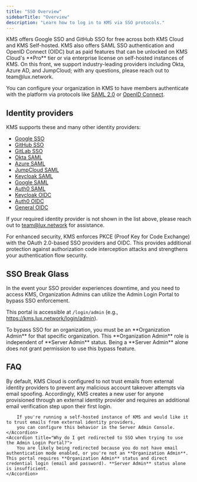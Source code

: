 ```yaml
---
title: "SSO Overview"
sidebarTitle: "Overview"
description: "Learn how to log in to KMS via SSO protocols."
---
```


<Info>
  KMS offers Google SSO and GitHub SSO for free across both KMS
  Cloud and KMS Self-hosted. KMS also offers SAML SSO authentication
  and OpenID Connect (OIDC) but as paid features that can be unlocked on
  KMS Cloud's **Pro** tier or via enterprise license on self-hosted
  instances of KMS. On this front, we support industry-leading providers
  including Okta, Azure AD, and JumpCloud; with any questions, please reach out
  to team@lux.network.
</Info>

You can configure your organization in KMS to have members authenticate with the platform via protocols like [SAML 2.0](https://en.wikipedia.org/wiki/SAML_2.0) or [OpenID Connect](https://openid.net/specs/openid-connect-core-1_0.html).

## Identity providers

KMS supports these and many other identity providers:

- [Google SSO](/documentation/platform/sso/google)
- [GitHub SSO](/documentation/platform/sso/github)
- [GitLab SSO](/documentation/platform/sso/gitlab)
- [Okta SAML](/documentation/platform/sso/okta)
- [Azure SAML](/documentation/platform/sso/azure)
- [JumpCloud SAML](/documentation/platform/sso/jumpcloud)
- [Keycloak SAML](/documentation/platform/sso/keycloak-saml)
- [Google SAML](/documentation/platform/sso/google-saml)
- [Auth0 SAML](/documentation/platform/sso/auth0-saml)
- [Keycloak OIDC](/documentation/platform/sso/keycloak-oidc)
- [Auth0 OIDC](/documentation/platform/sso/auth0-oidc)
- [General OIDC](/documentation/platform/sso/general-oidc)

If your required identity provider is not shown in the list above, please reach out to [team@lux.network](mailto:team@lux.network) for assistance.

<Info>
  For enhanced security, KMS enforces PKCE (Proof Key for Code Exchange) with the OAuth 2.0-based SSO providers and OIDC. This provides additional protection against authorization code interception attacks and strengthens your authentication flow security.
</Info>

## SSO Break Glass

In the event your SSO provider experiences downtime, and you need to access KMS, Organization Admins can utilize the Admin Login Portal to bypass SSO enforcement.

This portal is accessible at `/login/admin` (e.g., https://kms.lux.network/login/admin).

<Note>
    To bypass SSO for an organization, you must be an **Organization Admin** for that specific organization. This **Organization Admin** role is independent of **Server Admin** status. Being a **Server Admin** alone does not grant permission to use this bypass feature.
</Note>

## FAQ

<AccordionGroup>
    <Accordion title="Why does KMS require additional email verification for users connected via SAML?">
        By default, KMS Cloud is configured to not trust emails from external
        identity providers to prevent any malicious account takeover attempts via
        email spoofing. Accordingly, KMS creates a new user for anyone provisioned
        through an external identity provider and requires an additional email
        verification step upon their first login.

        If you're running a self-hosted instance of KMS and would like it to trust emails from external identity providers,
        you can configure this behavior in the Server Admin Console.
    </Accordion>
    <Accordion title="Why do I get redirected to SSO when trying to use the Admin Login Portal?">
        You are likely being redirected because you do not have email authentication mode enabled, or you're not an **Organization Admin**. This portal requires **Organization Admin** status and direct credential login (email and password). **Server Admin** status alone is insufficient.
    </Accordion>
</AccordionGroup>
